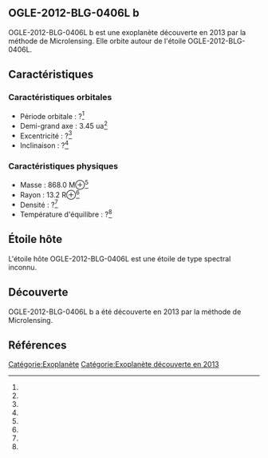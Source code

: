 == OGLE-2012-BLG-0406L b ==

{{Infobox Exoplanète
| nom = OGLE-2012-BLG-0406L b
| image = 
| légende = 
| étoile = OGLE-2012-BLG-0406L
| constellation = 
| ascension_droite = 
| déclinaison = 
| distance = ?
| type_spectral = ?
| masse = 868.0 M⊕<ref></ref>
| rayon = 13.2 R⊕<ref></ref>
| densité = ?<ref></ref>
| gravité = ?<ref></ref>
| température = ?<ref></ref>
| période = ?<ref></ref>
| demi_grand_axe = 3.45 ua<ref></ref>
| excentricité = ?<ref></ref>
| inclinaison = ?<ref></ref>
| méthode_découverte = Microlensing
| date_découverte = 2013
| statut = Confirmée
}}

OGLE-2012-BLG-0406L b est une exoplanète découverte en 2013 par la méthode de Microlensing. Elle orbite autour de l'étoile OGLE-2012-BLG-0406L.

== Caractéristiques ==

=== Caractéristiques orbitales ===
* Période orbitale : ?<ref></ref>
* Demi-grand axe : 3.45 ua<ref></ref>
* Excentricité : ?<ref></ref>
* Inclinaison : ?<ref></ref>

=== Caractéristiques physiques ===
* Masse : 868.0 M⊕<ref></ref>
* Rayon : 13.2 R⊕<ref></ref>
* Densité : ?<ref></ref>
* Température d'équilibre : ?<ref></ref>

== Étoile hôte ==

{{Infobox Étoile
| nom = OGLE-2012-BLG-0406L
| image = 
| légende = 
| constellation = 
| ascension_droite = 
| déclinaison = 
| distance = ?
| type_spectral = ?
| magnitude_absolue = 
| magnitude_apparente = 
| masse = ?<ref></ref>
| rayon = ?<ref></ref>
| température = ?<ref></ref>
| métallicité = ?<ref></ref>
| âge = ?<ref></ref>
}}

L'étoile hôte OGLE-2012-BLG-0406L est une étoile de type spectral inconnu.

== Découverte ==

OGLE-2012-BLG-0406L b a été découverte en 2013 par la méthode de Microlensing.

== Références ==
<references />

[[Catégorie:Exoplanète]]
[[Catégorie:Exoplanète découverte en 2013]]
